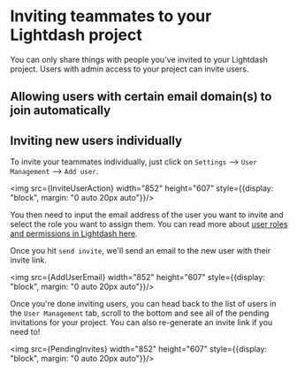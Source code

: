
# Inviting teammates to your Lightdash project

You can only share things with people you've invited to your Lightdash project. Users with admin access to your project can invite users.

## Allowing users with certain email domain(s) to join automatically

<AllowedEmailDomains/>

## Inviting new users individually

To invite your teammates individually, just click on `Settings` --> `User Management` --> `Add user`.

<img src={InviteUserAction} width="852" height="607" style={{display: "block", margin: "0 auto 20px auto"}}/>

You then need to input the email address of the user you want to invite and select the role you want to assign them. You can read more about [user roles and permissions in Lightdash here](../../references/roles.mdx).

Once you hit `send invite`, we'll send an email to the new user with their invite link.

<img src={AddUserEmail} width="852" height="607" style={{display: "block", margin: "0 auto 20px auto"}}/>

Once you're done inviting users, you can head back to the list of users in the `User Management` tab, scroll to the bottom and see all of the pending invitations for your project. You can also re-generate an invite link if you need to!

<img src={PendingInvites} width="852" height="607" style={{display: "block", margin: "0 auto 20px auto"}}/>
